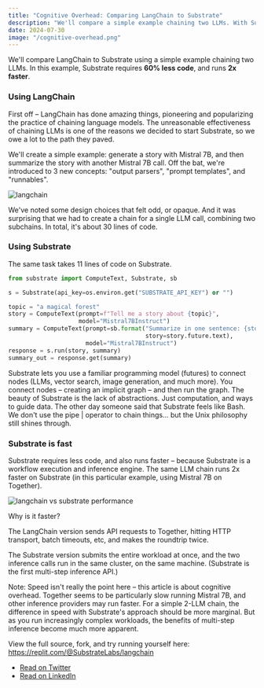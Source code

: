 ```yaml
---
title: "Cognitive Overhead: Comparing LangChain to Substrate"
description: "We'll compare a simple example chaining two LLMs. With Substrate it takes 60% less code than LangChain, and runs faster."
date: 2024-07-30
image: "/cognitive-overhead.png"
---
```


We'll compare LangChain to Substrate using a simple example chaining two LLMs. In this example, Substrate requires **60% less code**, and runs **2x faster**.

### Using LangChain

First off – LangChain has done amazing things, pioneering and popularizing the practice of chaining language models. The unreasonable effectiveness of chaining LLMs is one of the reasons we decided to start Substrate, so we owe a lot to the path they paved.

We'll create a simple example: generate a story with Mistral 7B, and then summarize the story with another Mistral 7B call. Off the bat, we're introduced to 3 new concepts: "output parsers", "prompt templates", and "runnables".

![langchain](/langchain.png)

We've noted some design choices that felt odd, or opaque. And it was surprising that we had to create a chain for a single LLM call, combining two subchains. In total, it's about 30 lines of code.

### Using Substrate

The same task takes 11 lines of code on Substrate.

```python
from substrate import ComputeText, Substrate, sb

s = Substrate(api_key=os.environ.get("SUBSTRATE_API_KEY") or "")

topic = "a magical forest"
story = ComputeText(prompt=f"Tell me a story about {topic}",
                    model="Mistral7BInstruct")
summary = ComputeText(prompt=sb.format("Summarize in one sentence: {story}",
                                       story=story.future.text),
                      model="Mistral7BInstruct")
response = s.run(story, summary)
summary_out = response.get(summary)
```

Substrate lets you use a familiar programming model (futures) to connect nodes (LLMs, vector search, image generation, and much more). You connect nodes – creating an implicit graph – and then run the graph. The beauty of Substrate is the lack of abstractions. Just computation, and ways to guide data. The other day someone said that Substrate feels like Bash. We don't use the pipe | operator to chain things... but the Unix philosophy still shines through.

### Substrate is fast

Substrate requires less code, and also runs faster – because Substrate is a workflow execution and inference engine. The same LLM chain runs 2x faster on Substrate (in this particular example, using Mistral 7B on Together).

![langchain vs substrate performance](/langchain-perf.png)

Why is it faster?

The LangChain version sends API requests to Together, hitting HTTP transport, batch timeouts, etc, and makes the roundtrip twice.

The Substrate version submits the entire workload at once, and the two inference calls run in the same cluster, on the same machine. (Substrate is the first multi-step inference API.)

Note: Speed isn't really the point here – this article is about cognitive overhead. Together seems to be particularly slow running Mistral 7B, and other inference providers may run faster. For a simple 2-LLM chain, the difference in speed with Substrate's approach should be more marginal. But as you run increasingly complex workloads, the benefits of multi-step inference become much more apparent.

View the full source, fork, and try running yourself here: https://replit.com/@SubstrateLabs/langchain

- [Read on Twitter](https://x.com/vprtwn/status/1817900108215685462)
- [Read on LinkedIn](https://www.linkedin.com/posts/bgdotjpg_i-finally-tried-using-langchain-for-a-simple-activity-7223688722213445632-KfDu)
